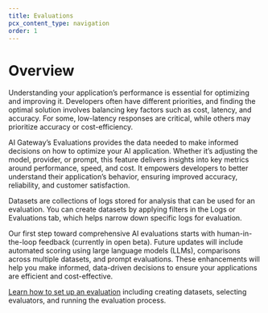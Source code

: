```yaml
---
title: Evaluations
pcx_content_type: navigation
order: 1
---
```


# Overview

Understanding your application’s performance is essential for optimizing and improving it. Developers often have different priorities, and finding the optimal solution involves balancing key factors such as cost, latency, and accuracy. For some, low-latency responses are critical, while others may prioritize accuracy or cost-efficiency.

AI Gateway’s Evaluations provides the data needed to make informed decisions on how to optimize your AI application. Whether it’s adjusting the model, provider, or prompt, this feature delivers insights into key metrics around performance, speed, and cost. It empowers developers to better understand their application’s behavior, ensuring improved accuracy, reliability, and customer satisfaction.

Datasets are collections of logs stored for analysis that can be used for an evaluation. You can create datasets by applying filters in the Logs or Evaluations tab, which helps narrow down specific logs for evaluation.

Our first step toward comprehensive AI evaluations starts with human-in-the-loop feedback (currently in open beta). Future updates will include automated scoring using large language models (LLMs), comparisons across multiple datasets, and prompt evaluations. These enhancements will help you make informed, data-driven decisions to ensure your applications are efficient and cost-effective.

[Learn how to set up an evaluation](/set-up-evaluations/) including creating datasets, selecting evaluators, and running the evaluation process.

